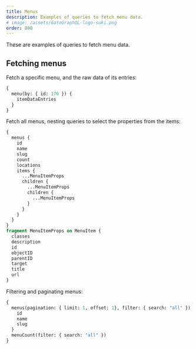 ```yaml
---
title: Menus
description: Examples of queries to fetch menu data.
# image: /assets/GatoGraphQL-logo-suki.png
order: 800
---
```


These are examples of queries to fetch menu data.

## Fetching menus

Fetch a specific menu, and the raw data of its entries:

```graphql
{
  menu(by: { id: 176 }) {
    itemDataEntries
  }
}
```

Fetch all menus, nesting queries to select the properties from the items:

```graphql
{
  menus {
    id
    name
    slug
    count
    locations
    items {
      ...MenuItemProps
      children {
        ...MenuItemProps
        children {
          ...MenuItemProps
        }
      }
    }
  }
}
fragment MenuItemProps on MenuItem {
  classes
  description
  id
  objectID
  parentID
  target
  title
  url
}
```

Filtering and paginating menus:

```graphql
{
  menus(pagination: { limit: 1, offset: 1}, filter: { search: "all" }) {
    id
    name
    slug
  }
  menuCount(filter: { search: "all" })
}
```
